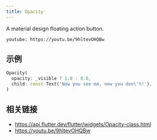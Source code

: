 ```yaml
---
title: Opacity
---
```


A material design floating action button.

`youtube: https://youtu.be/9hltevOHQBw`

## 示例

```dart liveslice=Opacity
Opacity(
  opacity: _visible ? 1.0 : 0.0,
  child: const Text('Now you see me, now you don\'t!'),
)
```

## 相关链接

- https://api.flutter.dev/flutter/widgets/Opacity-class.html
- https://youtu.be/9hltevOHQBw
